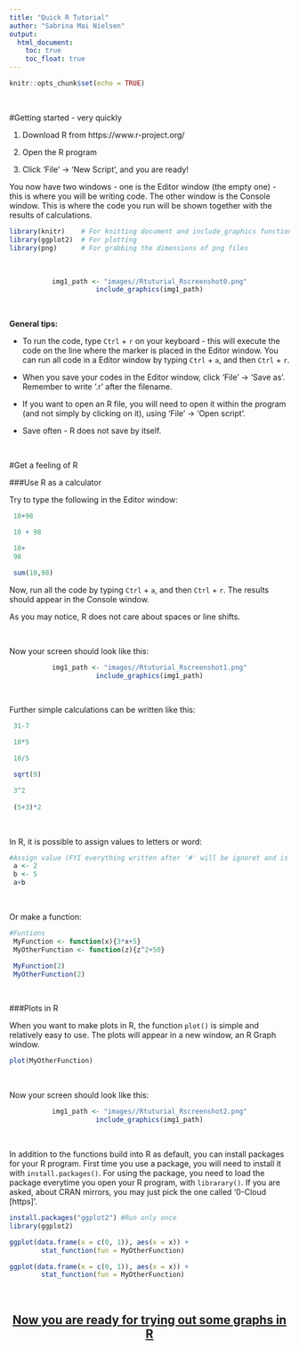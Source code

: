 ```yaml
---
title: "Quick R Tutorial"
author: "Sabrina Mai Nielsen"
output:
  html_document:
    toc: true
    toc_float: true
---
```


```r
knitr::opts_chunk$set(echo = TRUE)
```

\  

#Getting started - very quickly

1. Download R from https://www.r-project.org/

2. Open the R program

3. Click 'File' -> 'New Script', and you are ready!

You now have two windows - one is the Editor window (the empty one) - this is where you will be writing code. The other window is the Console window. This is where the code you run will be shown together with the results of calculations. 


```r

library(knitr)    # For knitting document and include_graphics function
library(ggplot2)  # For plotting
library(png)      # For grabbing the dimensions of png files

```

\  
\ 
<center>
```r
img1_path <- "images//Rtuturial_Rscreenshot0.png"
include_graphics(img1_path)
```
</center>

\ 

**General tips:**

* To run the code, type `Ctrl` + `r` on your keyboard - this will execute the code on the line where the marker is placed in the Editor window. You can run all code in a Editor window by typing `Ctrl` + `a`, and then `Ctrl` + `r`.

* When you save your codes in the Editor window, click 'File' -> 'Save as'. Remember to write '.r' after the filename.

* If you want to open an R file, you will need to open it within the program (and not simply by clicking on it), using 'File' -> 'Open script'.

* Save often - R does not save by itself.

\ 

#Get a feeling of R

###Use R as a calculator

Try to type the following in the Editor window:

```r
 10+98

 10 + 98

 10+
 98

 sum(10,98)

```

Now, run all the code by typing `Ctrl` + `a`, and then `Ctrl` + `r`.
The results should appear in the Console window.  

As you may notice, R does not care about spaces or line shifts.

\  
\ 

Now your screen should look like this:

<center>
```r
img1_path <- "images//Rtuturial_Rscreenshot1.png"
include_graphics(img1_path)
```
</center>

\ 

Further simple calculations can be written like this:
```r
 31-7	

 10*5

 10/5

 sqrt(9)

 3^2
 
 (5+3)*2

```

\ 

In R, it is possible to assign values to letters or word:
```r
#Assign value (FYI everything written after '#' will be ignoret and is useful for notes)
 a <- 2
 b <- 5
 a+b

```

\ 

Or make a function:
```r
#Funtions
 MyFunction <- function(x){3*x+5}
 MyOtherFunction <- function(z){z^2+50}

 MyFunction(2)
 MyOtherFunction(2)

```

\ 
\ 

###Plots in R

When you want to make plots in R, the function `plot()` is simple and relatively easy to use. The plots will appear in a new window, an R Graph window.
```r
plot(MyOtherFunction)
```

\  
\ 

Now your screen should look like this:

<center>
```r
img1_path <- "images//Rtuturial_Rscreenshot2.png"
include_graphics(img1_path)
```
</center>

\  

In addition to the functions build into R as default, you can install packages for your R program. First time you use a package, you will need to install it with `install.packages()`. For using the package, you need to load the package everytime you open your R program, with `librarary()`. If you are asked, about CRAN mirrors, you may just pick the one called '0-Cloud [https]'.

```r
install.packages("ggplot2") #Run only once
library(ggplot2)

ggplot(data.frame(x = c(0, 1)), aes(x = x)) +
        stat_function(fun = MyOtherFunction)
```

```r
ggplot(data.frame(x = c(0, 1)), aes(x = x)) +
        stat_function(fun = MyOtherFunction)
```

\  

<center>
## [Now you are ready for trying out some graphs in R](R-Graphs.html)
</center>


